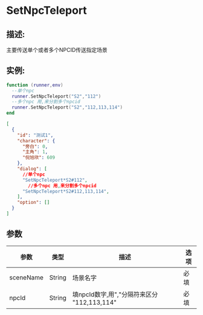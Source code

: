 # SetNpcTeleport
## 描述:
主要传送单个或者多个NPCID传送指定场景
## 实例:
<!-- tabs:start -->
<!-- tab:Lua -->

```lua
function (runner,env)
  --单个npc
  runner.SetNpcTeleport("S2","112")
  --多个npc 用,来分割多个npcid
  runner.SetNpcTeleport("S2","112,113,114")
end
```

<!-- tab:Json -->

```json
[
  {
    "id": "测试1",
    "character": {
      "旁白": 0,
      "主角": 1,
      "倪旭欣": 609
    },
    "dialog": [
      //单个npc
      "SetNpcTeleport*S2#112",
		//多个npc 用,来分割多个npcid
      "SetNpcTeleport*S2#112,113,114",
    ],
    "option": []
  }
]

```
<!-- tabs:end -->

## 参数
| 参数      | 类型   | 描述     | 选项 |
| --------- | ------ | -------- | ---- |
| sceneName | String | 场景名字 | 必填 |
| npcId     | String | 填npcId数字,用","分隔符来区分 "112,113,114"         | 必填     |
